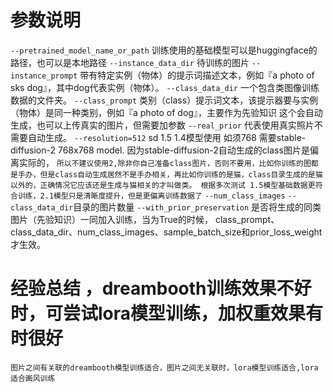 # 参数说明
`--pretrained_model_name_or_path` 训练使用的基础模型可以是huggingface的路径，也可以是本地路径
`--instance_data_dir` 待训练的图片
`--instance_prompt` 带有特定实例（物体）的提示词描述文本，例如『a photo of sks dog』，其中dog代表实例（物体）。
`--class_data_dir`  一个包含类图像训练数据的文件夹。
`--class_prompt` 类别（class）提示词文本，该提示器要与实例（物体）是同一种类别，例如『a photo of dog』，主要作为先验知识
这个会自动生成，也可以上传真实的图片，但需要加参数 `--real_prior` 代表使用真实照片不需要自动生成。
`--resolution=512`  sd 1.5 1.4模型使用 如须768 需要stable-diffusion-2 768x768 model. 因为stable-diffusion-2自动生成的class图片是偏离实际的，
`所以不建议使用2,除非你自己准备class图片，否则不要用，比如你训练的图都是手办，但是class自动生成居然不是手办相关，再比如你训练的是猫，class目录生成的是猫以外的，正确情况它应该还是生成与猫相关的才叫做类。
根据多次测试 1.5模型基础数据更符合训练，2.1模型只是清晰度提升，但是更偏离训练数据了`
`--num_class_images`   `--class_data_dir`目录的图片数量
`--with_prior_preservation`  是否将生成的同类图片（先验知识）一同加入训练，当为True的时候，
    class_prompt、class_data_dir、num_class_images、sample_batch_size和prior_loss_weight才生效。


# 经验总结 ，dreambooth训练效果不好时，可尝试lora模型训练，加权重效果有时很好
   `图片之间有关联的dreambooth模型训练适合，图片之间无关联时，lora模型训练适合,lora适合画风训练`
